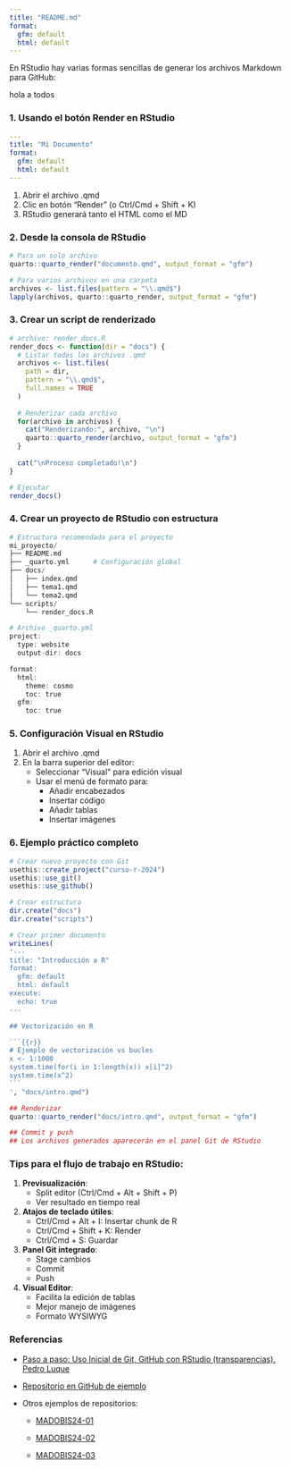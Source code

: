 ```yaml
---
title: "README.md"
format: 
  gfm: default
  html: default
---
```


En RStudio hay varias formas sencillas de generar los archivos Markdown para GitHub:

hola a todos

### 1. Usando el botón Render en RStudio

``` yaml
---
title: "Mi Documento"
format: 
  gfm: default
  html: default
---
```

1.  Abrir el archivo .qmd
2.  Clic en botón "Render" (o Ctrl/Cmd + Shift + K)
3.  RStudio generará tanto el HTML como el MD

### 2. Desde la consola de RStudio

``` r
# Para un solo archivo
quarto::quarto_render("documento.qmd", output_format = "gfm")

# Para varios archivos en una carpeta
archivos <- list.files(pattern = "\\.qmd$")
lapply(archivos, quarto::quarto_render, output_format = "gfm")
```

### 3. Crear un script de renderizado

``` r
# archivo: render_docs.R
render_docs <- function(dir = "docs") {
  # Listar todos los archivos .qmd
  archivos <- list.files(
    path = dir, 
    pattern = "\\.qmd$", 
    full.names = TRUE
  )
  
  # Renderizar cada archivo
  for(archivo in archivos) {
    cat("Renderizando:", archivo, "\n")
    quarto::quarto_render(archivo, output_format = "gfm")
  }
  
  cat("\nProceso completado!\n")
}

# Ejecutar
render_docs()
```

### 4. Crear un proyecto de RStudio con estructura

``` r
# Estructura recomendada para el proyecto
mi_proyecto/
├── README.md
├── _quarto.yml      # Configuración global
├── docs/
│   ├── index.qmd
│   ├── tema1.qmd
│   └── tema2.qmd
└── scripts/
    └── render_docs.R

# Archivo _quarto.yml
project:
  type: website
  output-dir: docs

format:
  html:
    theme: cosmo
    toc: true
  gfm:
    toc: true
```

### 5. Configuración Visual en RStudio

1.  Abrir el archivo .qmd
2.  En la barra superior del editor:
    -   Seleccionar "Visual" para edición visual
    -   Usar el menú de formato para:
        -   Añadir encabezados
        -   Insertar código
        -   Añadir tablas
        -   Insertar imágenes

### 6. Ejemplo práctico completo

```` r
# Crear nuevo proyecto con Git
usethis::create_project("curso-r-2024")
usethis::use_git()
usethis::use_github()

# Crear estructura
dir.create("docs")
dir.create("scripts")

# Crear primer documento
writeLines(
'---
title: "Introducción a R"
format:
  gfm: default
  html: default
execute:
  echo: true
---

## Vectorización en R

```{{r}}
# Ejemplo de vectorización vs bucles
x <- 1:1000
system.time(for(i in 1:length(x)) x[i]^2)
system.time(x^2)
```
', "docs/intro.qmd")

## Renderizar
quarto::quarto_render("docs/intro.qmd", output_format = "gfm")

## Commit y push
## Los archivos generados aparecerán en el panel Git de RStudio
````

### Tips para el flujo de trabajo en RStudio:

1.  **Previsualización**:
    -   Split editor (Ctrl/Cmd + Alt + Shift + P)
    -   Ver resultado en tiempo real
2.  **Atajos de teclado útiles**:
    -   Ctrl/Cmd + Alt + I: Insertar chunk de R
    -   Ctrl/Cmd + Shift + K: Render
    -   Ctrl/Cmd + S: Guardar
3.  **Panel Git integrado**:
    -   Stage cambios
    -   Commit
    -   Push
4.  **Visual Editor**:
    -   Facilita la edición de tablas
    -   Mejor manejo de imágenes
    -   Formato WYSIWYG

### Referencias

-   [Paso a paso: Uso Inicial de Git, GitHub con RStudio (transparencias). Pedro Luque](http://destio.us.es/calvo/Qtutoriales/GitGithubRRStudio/trans_lab_PasosUsoInicialGitGithubRStudio.html#/title-slide){target="_blank"}

- [Repositorio en GitHub de ejemplo](https://github.com/calote/curso-r-2024){target="_blank"}

- Otros ejemplos de repositorios:

  + [MADOBIS24-01](https://github.com/BiostatOmics/HArats_multiomics/tree/main/Rscripts){target="_blank"}

  + [MADOBIS24-02](https://github.com/Juande-cloud/TFM-Juan-de-Dios-Marin-Manzano){target="_blank"}

  + [MADOBIS24-03](https://github.com/NicoLobato/Transcriptomics-data_Supervised-learning-models){target="_blank"}
  
  


